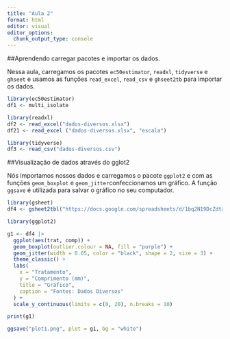 ```yaml
---
title: "Aula 2"
format: html
editor: visual
editor_options: 
  chunk_output_type: console
---
```


##Aprendendo carregar pacotes e importar os dados.

Nessa aula, carregamos os pacotes `ec50estimator`, `readxl`, `tidyverse` e `ghseet` e usamos as funções `read_excel`, `read_csv` e `ghseet2tb` para importar os dados.

```r
library(ec50estimator)
df1 <- multi_isolate

library(readxl)
df2 <- read_excel("dados-diversos.xlsx")
df21 <- read_excel ("dados-diversos.xlsx", "escala")

library(tidyverse)
df3 <- read_csv("dados-diversos.csv")

```

##Visualização de dados através do gglot2

Nós importamos nossos dados e carregamos o pacote `ggplot2` e com as funções `geom_boxplot` e `geom_jitter`confeccionamos um gráfico. A função `ggsave` é utilizada para salvar o gráfico no seu computador.

```r
library(gsheet)
df4 <- gsheet2tbl("https://docs.google.com/spreadsheets/d/1bq2N19DcZdtax2fQW9OHSGMR0X2__Z9T/edit?gid=983033137#gid=983033137")

library(ggplot2)

g1 <- df4 |>
  ggplot(aes(trat, comp)) + 
  geom_boxplot(outlier.colour = NA, fill = "purple") +
  geom_jitter(width = 0.05, color = "black", shape = 2, size = 3) +
  theme_classic() +
  labs(
    x = "Tratamento",
    y = "Comprimento (mm)",
    title = "Gráfico",
    caption = "Fontes: Dados Diversos"
  ) +
  scale_y_continuous(limits = c(0, 20), n.breaks = 10)

print(g1)

ggsave("plot1.png", plot = g1, bg = "white")
```
